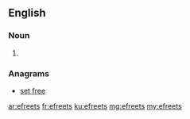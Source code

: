 ==English==

===Noun===
{{head|en|plural}}

# {{plural of|efreet|lang=en}}

===Anagrams===
* [[set free#English|set free]]

[[ar:efreets]]
[[fr:efreets]]
[[ku:efreets]]
[[mg:efreets]]
[[my:efreets]]